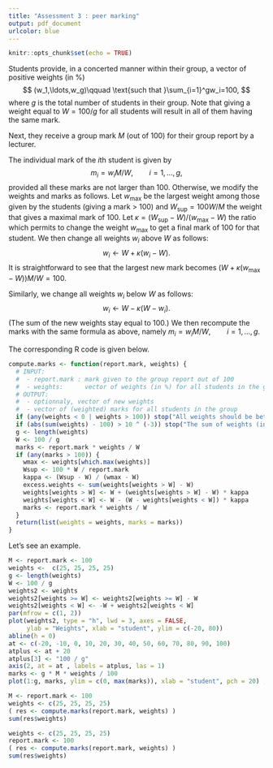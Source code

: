 ---
title: "Assessment 3 : peer marking"
output: pdf_document
urlcolor: blue
---

```{r setup, include=FALSE}
knitr::opts_chunk$set(echo = TRUE)
```


Students provide, in a concerted manner within their group, a vector of positive weights (in \%)
$$
(w_1,\ldots,w_g)\qquad \text{such that }\sum_{i=1}^gw_i=100,
$$
where $g$ is the total number of students in their group. Note that giving a weight equal to $W=100 /g$ for all students will result in all of them having the same mark.

Next, they receive a group mark $M$ (out of 100) for their group report by a lecturer.

The individual mark of the $i$th student is given by
$$
m_i=w_iM/W, \qquad i=1,\ldots,g, 
$$ 
provided all these marks are not larger than 100. Otherwise, we modify the weights and marks as follows. Let $w_{\max}$ be the largest weight among those given by the students (giving a mark $>$ 100) and $W_{\sup}=100W/M$ the weight that gives a maximal mark of 100. Let $\kappa=(W_{\sup}-W)/(w_{\max}-W)$ the ratio which permits to change the weight $w_{\max}$ to get a final mark of 100 for that student. We then change all weights $w_i$ above $W$ as follows:
$$
w_i \longleftarrow W + \kappa(w_i - W).
$$
It is straightforward to see that the largest new mark becomes $(W + \kappa(w_{\max} - W))M/W=100$.

Similarly, we change all weights $w_i$ below $W$ as follows:
$$
w_i \longleftarrow W - \kappa(W - w_i).
$$
(The sum of the new weights stay equal to 100.) We then recompute the marks with the same formula as above, namely $m_i=w_iM/W, \qquad i=1,\ldots,g$.


The corresponding R code is given below.



```{r}
compute.marks <- function(report.mark, weights) {
  # INPUT:
  #  - report.mark : mark given to the group report out of 100
  #  - weights:      vector of weights (in %) for all students in the group
  # OUTPUT:
  #  - optionnaly, vector of new weights
  #  - vector of (weighted) marks for all students in the group
  if (any(weights < 0 | weights > 100)) stop("All weights should be between 0 and 100.")
  if (abs(sum(weights) - 100) > 10 ^ (-3)) stop("The sum of weights (in %) should be 100.")
  g <- length(weights)
  W <- 100 / g
  marks <- report.mark * weights / W
  if (any(marks > 100)) {
    wmax <- weights[which.max(weights)]
    Wsup <- 100 * W / report.mark
    kappa <- (Wsup - W) / (wmax - W)
    excess.weights <- sum(weights[weights > W] - W)
    weights[weights > W] <- W + (weights[weights > W] - W) * kappa
    weights[weights < W] <- W - (W - weights[weights < W]) * kappa
    marks <- report.mark * weights / W
  }
  return(list(weights = weights, marks = marks))
}
```

Let's see an example.


```{r}
M <- report.mark <- 100
weights <-  c(25, 25, 25, 25)
g <- length(weights)
W <- 100 / g
weights2 <- weights
weights2[weights >= W] <- weights2[weights >= W] - W
weights2[weights < W] <- -W + weights2[weights < W]
par(mfrow = c(1, 2))
plot(weights2, type = "h", lwd = 3, axes = FALSE, 
     ylab = "Weights", xlab = "student", ylim = c(-20, 80))
abline(h = 0)
at <- c(-20, -10, 0, 10, 20, 30, 40, 50, 60, 70, 80, 90, 100)
atplus <- at + 20
atplus[3] <- "100 / g"
axis(2, at = at , labels = atplus, las = 1)
marks <- g * M * weights / 100
plot(1:g, marks, ylim = c(0, max(marks)), xlab = "student", pch = 20) ; abline(h = 100)
```


```{r}
M <- report.mark <- 100
weights <- c(25, 25, 25, 25)
( res <- compute.marks(report.mark, weights) )
sum(res$weights)
```

```{r}
weights <- c(25, 25, 25, 25)
report.mark <- 100
( res <- compute.marks(report.mark, weights) )
sum(res$weights)
```

